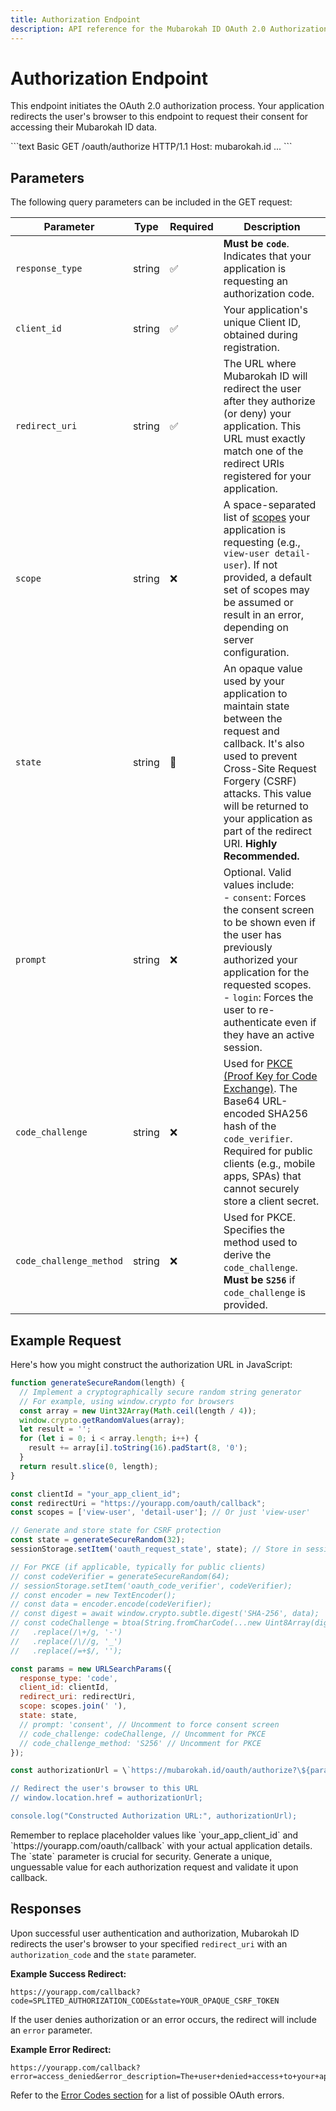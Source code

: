 ```yaml
---
title: Authorization Endpoint
description: API reference for the Mubarokah ID OAuth 2.0 Authorization Endpoint (/oauth/authorize).
---
```


# Authorization Endpoint

This endpoint initiates the OAuth 2.0 authorization process. Your application redirects the user's browser to this endpoint to request their consent for accessing their Mubarokah ID data.

<RequestExample method="GET" url="https://mubarokah.id/oauth/authorize">
  ```text Basic
  GET /oauth/authorize HTTP/1.1
  Host: mubarokah.id
  ...
  ```
</RequestExample>

## Parameters

The following query parameters can be included in the GET request:

| Parameter             | Type   | Required | Description                                                                                                |
|-----------------------|--------|----------|------------------------------------------------------------------------------------------------------------|
| `response_type`       | string | ✅        | **Must be `code`**. Indicates that your application is requesting an authorization code.                     |
| `client_id`           | string | ✅        | Your application's unique Client ID, obtained during registration.                                             |
| `redirect_uri`        | string | ✅        | The URL where Mubarokah ID will redirect the user after they authorize (or deny) your application. This URL must exactly match one of the redirect URIs registered for your application. |
| `scope`               | string | ❌        | A space-separated list of [scopes](../../core-concepts/scopes-and-permissions) your application is requesting (e.g., `view-user detail-user`). If not provided, a default set of scopes may be assumed or result in an error, depending on server configuration. |
| `state`               | string | 🔸        | An opaque value used by your application to maintain state between the request and callback. It's also used to prevent Cross-Site Request Forgery (CSRF) attacks. This value will be returned to your application as part of the redirect URI. **Highly Recommended.** |
| `prompt`              | string | ❌        | Optional. Valid values include: <br/> - `consent`: Forces the consent screen to be shown even if the user has previously authorized your application for the requested scopes. <br/> - `login`: Forces the user to re-authenticate even if they have an active session. |
| `code_challenge`      | string | ❌        | Used for [PKCE (Proof Key for Code Exchange)](../../guides/oauth-flow#pkce-proof-key-for-code-exchange). The Base64 URL-encoded SHA256 hash of the `code_verifier`. Required for public clients (e.g., mobile apps, SPAs) that cannot securely store a client secret. |
| `code_challenge_method`| string | ❌        | Used for PKCE. Specifies the method used to derive the `code_challenge`. **Must be `S256`** if `code_challenge` is provided. |

## Example Request

Here's how you might construct the authorization URL in JavaScript:

```javascript
function generateSecureRandom(length) {
  // Implement a cryptographically secure random string generator
  // For example, using window.crypto for browsers
  const array = new Uint32Array(Math.ceil(length / 4));
  window.crypto.getRandomValues(array);
  let result = '';
  for (let i = 0; i < array.length; i++) {
    result += array[i].toString(16).padStart(8, '0');
  }
  return result.slice(0, length);
}

const clientId = "your_app_client_id";
const redirectUri = "https://yourapp.com/oauth/callback";
const scopes = ['view-user', 'detail-user']; // Or just 'view-user'

// Generate and store state for CSRF protection
const state = generateSecureRandom(32);
sessionStorage.setItem('oauth_request_state', state); // Store in session to verify on callback

// For PKCE (if applicable, typically for public clients)
// const codeVerifier = generateSecureRandom(64);
// sessionStorage.setItem('oauth_code_verifier', codeVerifier);
// const encoder = new TextEncoder();
// const data = encoder.encode(codeVerifier);
// const digest = await window.crypto.subtle.digest('SHA-256', data);
// const codeChallenge = btoa(String.fromCharCode(...new Uint8Array(digest)))
//   .replace(/\+/g, '-')
//   .replace(/\//g, '_')
//   .replace(/=+$/, '');

const params = new URLSearchParams({
  response_type: 'code',
  client_id: clientId,
  redirect_uri: redirectUri,
  scope: scopes.join(' '),
  state: state,
  // prompt: 'consent', // Uncomment to force consent screen
  // code_challenge: codeChallenge, // Uncomment for PKCE
  // code_challenge_method: 'S256' // Uncomment for PKCE
});

const authorizationUrl = \`https://mubarokah.id/oauth/authorize?\${params.toString()}\`;

// Redirect the user's browser to this URL
// window.location.href = authorizationUrl;

console.log("Constructed Authorization URL:", authorizationUrl);
```
<Info>
Remember to replace placeholder values like `your_app_client_id` and `https://yourapp.com/oauth/callback` with your actual application details.
The `state` parameter is crucial for security. Generate a unique, unguessable value for each authorization request and validate it upon callback.
</Info>

## Responses

Upon successful user authentication and authorization, Mubarokah ID redirects the user's browser to your specified `redirect_uri` with an `authorization_code` and the `state` parameter.

**Example Success Redirect:**
```
https://yourapp.com/callback?code=SPLITED_AUTHORIZATION_CODE&state=YOUR_OPAQUE_CSRF_TOKEN
```

If the user denies authorization or an error occurs, the redirect will include an `error` parameter.

**Example Error Redirect:**
```
https://yourapp.com/callback?error=access_denied&error_description=The+user+denied+access+to+your+application.&state=YOUR_OPAQUE_CSRF_TOKEN
```
Refer to the [Error Codes section](../error-codes) for a list of possible OAuth errors.
